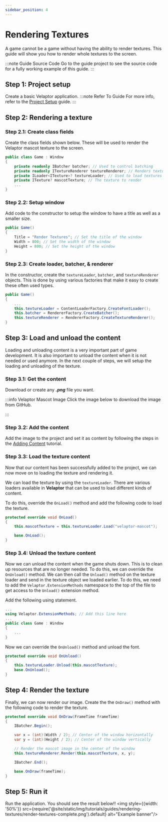 ```yaml
---
sidebar_position: 4
---
```



# Rendering Textures

A game cannot be a game without having the ability to render textures. This guide will show you how to render whole
textures to the screen.

:::note Guide Source Code
Go to the <TutorialLink projectName="RenderingTextures" version="v1.0.0-preview.33"/> guide project to see the source code for a fully working example of this guide.
:::


## <span class="color-step">Step 1: Project setup</span>

Create a basic Velaptor application.
:::note Refer To Guide
For more info, refer to the [Project Setup](./project-setup) guide.
:::


## <span class="color-step">Step 2: Rendering a texture</span>

### <span class="color-sub-step">Step 2.1: Create class fields</span>

Create the class fields shown below. These will be used to render the Velaptor mascot texture to the screen.

```csharp
public class Game : Window
{
    private readonly IBatcher batcher; // Used to control batching
    private readonly ITextureRenderer textureRenderer; // Renders textures
    private ILoader<ITexture>? textureLoader; // Used to load textures
    private ITexture? mascotTexture; // The texture to render
    ...
}
```

### <span class="color-sub-step">Step 2.2: Setup window</span>

Add code to the constructor to setup the window to have a title as well as a smaller size.

```csharp
public Game()
{
    Title = "Render Textures"; // Set the title of the window
    Width = 800; // Set the width of the window
    Height = 800; // Set the height of the window
}
```

### <span class="color-sub-step">Step 2.3: Create loader, batcher, & renderer</span>

In the constructor, create the `textureLoader`, `batcher`, and `textureRenderer` objects.
This is done by using various factories that make it easy to create these often used types.

```csharp
public Game()
{
    ...
    this.textureLoader = ContentLoaderFactory.CreateFontLoader();
    this.batcher = RendererFactory.CreateBatcher();
    this.textureRenderer = RendererFactory.CreateTextureRenderer();
}
```


## <span class="color-step">Step 3: Load and unload the content</span>

Loading and unloading content is a very important part of game development.  It is also important to unload the content
when it is not needed or used anymore.  In the next couple of steps, we will setup the loading and unloading of the texture.

### <span class="color-sub-step">Step 3.1: Get the content</span>

Download or create any _**.png**_ file you want.

:::info Velaptor Mascot Image
Click the image below to download the image from GitHub.

<GuideImg 
    guideName="RenderingTextures"
    apiVersion="v1.0.0-preview.33"
    imgFileName="velaptor-mascot.png"
    sizePercentage={10}/>
:::

### <span class="color-sub-step">Step 3.2: Add the content</span>

Add the image to the project and set it as content by following the steps in the [Adding Content](./adding-content) tutorial.

### <span class="color-sub-step">Step 3.3: Load the texture content</span>

Now that our content has been successfully added to the project, we can now move on to loading the texture and rendering it.

We can load the texture by using the `textureLoader`.  There are various loaders available in **Velaptor**
that can be used to load different kinds of content.

To do this, override the `OnLoad()` method and add the following code to load the texture.


```csharp
protected override void OnLoad()
{
    this.mascotTexture = this.textureLoader.Load("velaptor-mascot");

    base.OnLoad();
}
```

### <span class="color-sub-step">Step 3.4: Unload the texture content</span>

Now we can unload the content when the game shuts down.  This is to clean up resources that are no longer needed.
To do this, we can override the `OnUnload()` method.  We can then call the `Unload()` method on the texture loader
and send in the texture object we loaded earlier.  To do this, we need to add the `Velaptor.ExtensionMethods` namespace
to the top of the file to get access to the `Unload()` extension method.

Add the following using statement.

```csharp
...
using Velaptor.ExtensionMethods; // Add this line here
...
public class Game : Window
{
    ...
}
```

Now we can override the `OnUnload()` method and unload the font.

```csharp
protected override void OnUnload()
{
    this.textureLoader.Unload(this.mascotTexture);
    base.OnUnload();
}

```

## <span class="color-step">Step 4: Render the texture</span>

Finally, we can now render our image.  Create the the `OnDraw()` method with the following code to render the texture.

```csharp
protected override void OnDraw(FrameTime frameTime)
{
    IBatcher.Begin();

    var x = (int)(Width / 2); // Center of the window horizontally
    var y = (int)(Height / 2); // Center of the window vertically

    // Render the mascot image in the center of the window
    this.textureRenderer.Render(this.mascotTexture, x, y);

    IBatcher.End();

    base.OnDraw(frameTime);
}
```


## <span class="color-step">Step 5: Run it</span>

Run the application. You should see the result below!!
<img style={{width: '50%'}} src={require('@site/static/img/tutorials/guides/rendering-textures/render-textures-complete.png').default} alt="Example banner"/>
